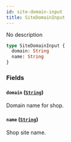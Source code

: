 ```yaml
---
id: site-domain-input
title: SiteDomainInput
---
```


No description

```graphql
type SiteDomainInput {
  domain: String
  name: String
}
```

### Fields

#### `domain` ([`String`](/developer/api-reference/scalars/string.mdx))

Domain name for shop.

#### `name` ([`String`](/developer/api-reference/scalars/string.mdx))

Shop site name.
